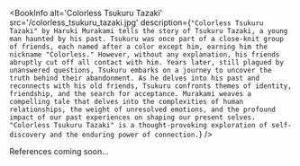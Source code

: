 
<BookInfo
  alt='Colorless Tsukuru Tazaki'
  src='/colorless_tsukuru_tazaki.jpg'
  description={`"Colorless Tsukuru Tazaki" by Haruki Murakami tells the story of Tsukuru Tazaki, a young man haunted by his past. Tsukuru was once part of a close-knit group of friends, each named after a color except him, earning him the nickname "Colorless." However, without any explanation, his friends abruptly cut off all contact with him. Years later, still plagued by unanswered questions, Tsukuru embarks on a journey to uncover the truth behind their abandonment. As he delves into his past and reconnects with his old friends, Tsukuru confronts themes of identity, friendship, and the search for acceptance. Murakami weaves a compelling tale that delves into the complexities of human relationships, the weight of unresolved emotions, and the profound impact of our past experiences on shaping our present selves. "Colorless Tsukuru Tazaki" is a thought-provoking exploration of self-discovery and the enduring power of connection.`}
/>

References coming soon...
